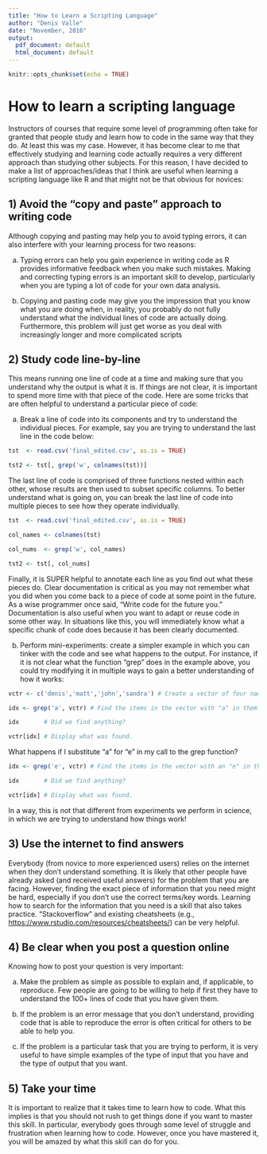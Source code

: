 ---
title: "How to Learn a Scripting Language"
author: "Denis Valle"
date: "November, 2016"
output:
  pdf_document: default
  html_document: default
---

```{r setup, include=FALSE}
knitr::opts_chunk$set(echo = TRUE)
```

# How to learn a scripting language

Instructors of courses that require some level of programming often take for granted that people study and learn how to code in the same way that they do. At least this was my case. However, it has become clear to me that effectively studying and learning code actually requires a very different approach than studying other subjects. For this reason, I have decided to make a list of approaches/ideas that I think are useful when learning a scripting language like R and that might not be that obvious for novices:

## 1) Avoid the "copy and paste" approach to writing code 

Although copying and pasting may help you to avoid typing errors, it can also interfere with your learning process for two reasons:

a) Typing errors can help you gain experience in writing code as R provides informative feedback when you make such mistakes. Making and correcting typing errors is an important skill to develop, particularly when you are typing a lot of code for your own data analysis.

b) Copying and pasting code may give you the impression that you know what you are doing when, in reality, you probably do not fully understand what the individual lines of code are actually doing. Furthermore, this problem will just get worse as you deal with increasingly longer and more complicated scripts


## 2) Study code line-by-line

This means running one line of code at a time and making sure that you understand why the output is what it is. If things are not clear, it is important to spend more time with that piece of the code. Here are some tricks that are often helpful to understand a particular piece of code:

a) Break a line of code into its components and try to understand the individual pieces. For example, say you are trying to understand the last line in the code below:

```{r}
tst  <- read.csv('final_edited.csv', as.is = TRUE)

tst2 <- tst[, grep('w', colnames(tst))]

```
  
  
The last line of code is comprised of three functions nested within each other, whose results are then used to subset specific columns. To better understand what is going on, you can break the last line of code into multiple pieces to see how they operate individually.  


```{r}
tst  <- read.csv('final_edited.csv', as.is = TRUE)

col_names <- colnames(tst)

col_nums  <- grep('w', col_names)

tst2 <- tst[, col_nums]

```
  
Finally, it is SUPER helpful to annotate each line as you find out what these pieces do.  Clear documentation is critical as you may not remember what you did when you come back to a piece of code at some point in the future.  As a wise programmer once said, "Write code for the future you."  Documentation is also useful when you want to adapt or reuse code in some other way.  In situations like this, you will immediately know what a specific chunk of code does because it has been clearly documented.


b) Perform mini-experiments: create a simpler example in which you can tinker with the code and see what happens to the output. For instance, if it is not clear what the function "grep" does in the example above, you could try modifying it in multiple ways to gain a better understanding of how it works:

```{r}

vctr <- c('denis','matt','john','sandra') # Create a vector of four names.

idx <- grep('a', vctr) # Find the items in the vector with "a" in them.

idx       # Did we find anything?

vctr[idx] # Display what was found.

```


What happens if I substitute "a" for "e" in my call to the grep function? 

```{r}
idx <- grep('e', vctr) # Find the items in the vector with an "e" in them.

idx       # Did we find anything?

vctr[idx] # Display what was found.

```

In a way, this is not that different from experiments we perform in science, in which we are trying to understand how things work!


## 3) Use the internet to find answers

Everybody (from novice to more experienced users) relies on the internet when they don't understand something. It is likely that other people have already asked (and received useful answers) for the problem that you are facing. However, finding the exact piece of information that you need might be hard, especially if you don't use the correct terms/key words. Learning how to search for the information that you need is a skill that also takes practice. "Stackoverflow" and existing cheatsheets (e.g., <https://www.rstudio.com/resources/cheatsheets/>) can be very helpful.

## 4) Be clear when you post a question online 

Knowing how to post your question is very important:

a) Make the problem as simple as possible to explain and, if applicable, to reproduce. Few people are going to be willing to help if first they have to understand the 100+ lines of code that you have given them.

b) If the problem is an error message that you don't understand, providing code that is able to reproduce the error is often critical for others to be able to help you.

c) If the problem is a particular task that you are trying to perform, it is very useful to have simple examples of the type of input that you have and the type of output that you want.

## 5) Take your time

It is important to realize that it takes time to learn how to code. What this implies is that you should not rush to get things done if you want to master this skill. In particular, everybody goes through some level of struggle and frustration when learning how to code. However, once you have mastered it, you will be amazed by what this skill can do for you.

